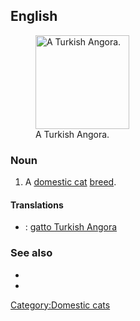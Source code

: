==English==
[[File:Angora.jpg|thumb|right|150px|A Turkish Angora.]]
===Noun===
{{en-noun|sg=[[Turkish]] [[angora|Angora]]}}

# A [[domestic cat]] [[breed]].

====Translations====
{{checktrans-top}}
*{{ttbc|Italian}}: [[gatto Turkish Angora]]

{{trans-bottom}}

===See also===
*{{pedia|Turkish Angora}}
*{{commonslite|Category:Turkish Angora}}

[[Category:Domestic cats]]